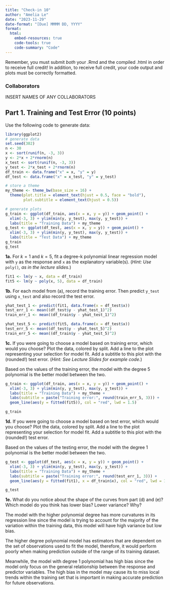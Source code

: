 ```yaml
---
title: "Check-in 10"
author: "Amelia Le"
date: "2023-11-29"
date-format: "[Due] MMMM DD, YYYY"
format: 
  html:
    embed-resources: true
    code-tools: true
    code-summary: "Code"
---
```

  
  Remember, you must submit *both* your .Rmd and the compiled .html in order to receive full credit! In addition, to receive full credit, your code output and plots must be correctly formatted.

### Collaborators

INSERT NAMES OF ANY COLLABORATORS

## Part 1. Training and Test Error (10 points)

Use the following code to generate data:
  
```r
library(ggplot2)
# generate data
set.seed(302)
n <- 30
x <- sort(runif(n, -3, 3))
y <- 2*x + 2*rnorm(n)
x_test <- sort(runif(n, -3, 3))
y_test <- 2*x_test + 2*rnorm(n)
df_train <- data.frame("x" = x, "y" = y)
df_test <- data.frame("x" = x_test, "y" = y_test)

# store a theme
my_theme <- theme_bw(base_size = 16) + 
  theme(plot.title = element_text(hjust = 0.5, face = "bold"),
        plot.subtitle = element_text(hjust = 0.5))

# generate plots
g_train <- ggplot(df_train, aes(x = x, y = y)) + geom_point() +
  xlim(-3, 3) + ylim(min(y, y_test), max(y, y_test)) + 
  labs(title = "Training Data") + my_theme
g_test <- ggplot(df_test, aes(x = x, y = y)) + geom_point() +
  xlim(-3, 3) + ylim(min(y, y_test), max(y, y_test)) + 
  labs(title = "Test Data") + my_theme
g_train
g_test
```

**1a.** For $k = 1$ and $k = 5$, fit a degree-k polynomial linear regression model with `y` as the response and `x` as the explanatory variable(s).
(*Hint: Use *`poly()`*, as in the lecture slides.*)

```r
fit1 <- lm(y ~ x, data = df_train)
fit5 <- lm(y ~ poly(x, 5), data = df_train)
```

**1b.** For each model from (a), record the training error. Then predict `y_test` using `x_test` and also record the test error.

```r
yhat_test_1 <- predict(fit1, data.frame(x = df_test$x))
test_err_1 <- mean((df_test$y - yhat_test_1)^2)
train_err_1 <- mean((df_train$y - yhat_test_1)^2)

yhat_test_5 <- predict(fit5, data.frame(x = df_test$x))
test_err_5 <- mean((df_test$y - yhat_test_5)^2)
train_err_5 <- mean((df_train$y - yhat_test_5)^2)
```

**1c.** If you were going to choose a model based on training error, which would you choose? Plot the data, colored by split. Add a line to the plot representing your selection for model fit. Add a subtitle to this plot with the (rounded!) test error.
(*Hint: See Lecture Slides for example code.*)

Based on the values of the training error, the model with the degree 5 polynomial is the better model between the two. 

```r
g_train <- ggplot(df_train, aes(x = x, y = y)) + geom_point() +
  xlim(-3, 3) + ylim(min(y, y_test), max(y, y_test)) + 
  labs(title = "Training Data") + my_theme +
  labs(subtitle = paste("Training error:", round(train_err_5, 3))) +
  geom_line(aes(y = fitted(fit5)), col = "red", lwd = 1.5)

g_train
```

**1d.** If you were going to choose a model based on test error, which would you choose? Plot the data, colored by split. Add a line to the plot representing your selection for model fit. Add a subtitle to this plot with the (rounded!) test error.

Based on the values of the testing error, the model with the degree 1 polynomial is the better model between the two.

```r
g_test <- ggplot(df_test, aes(x = x, y = y)) + geom_point() +
  xlim(-3, 3) + ylim(min(y, y_test), max(y, y_test)) + 
  labs(title = "Training Data") + my_theme +
  labs(subtitle = paste("Training error:", round(test_err_1, 3))) +
  geom_line(aes(y = fitted(fit1), x = df_train$x), col = "red", lwd = 1.5)

g_test

```

**1e.** What do you notice about the shape of the curves from part (d) and (e)? Which model do you think has lower bias? Lower variance? Why?

The model with the higher polynomial degree has more curvatures in its regression line since the model is trying to account for the majority of the variation within the training data, this model will have high variance but low bias.

The higher degree polynomial model has estimators that are dependent on the set of observations used to fit the model, therefore, it would perform poorly when making prediction outside of the range of its training dataset.

Meanwhile, the model with degree 1 polynomial has high bias since the model only focus on the general relationship between the response and predictor variables. The high bias in the model may cause its to miss local trends within the training set that is important in making accurate prediction for future observations. 


